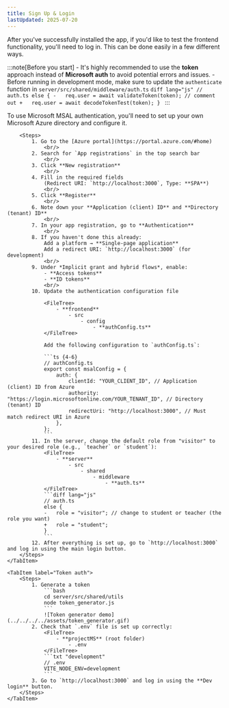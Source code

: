 ```yaml
---
title: Sign Up & Login
lastUpdated: 2025-07-20
---
```







After you've successfully installed the app, if you'd like to test the frontend functionality, you'll need to log in.
This can be done easily in a few different ways.

:::note[Before you start]
    - It's highly recommended to use the **token** approach instead of **Microsoft auth** to avoid potential errors and issues.
    - Before running in development mode, make sure to update the `authenticate` function in `server/src/shared/middleware/auth.ts`
    ```diff lang="js"
    // auth.ts
    else {
    -   req.user = await validateToken(token); // comment out
    +   req.user = await decodeTokenTest(token);
    }
    ```
:::

<Tabs>
    <TabItem label="Microsoft auth">
        To use Microsoft MSAL authentication, you'll need to set up your own Microsoft Azure directory and configure it.

        <Steps>
            1. Go to the [Azure portal](https://portal.azure.com/#home)
                <br/>
            2. Search for `App registrations` in the top search bar
                <br/>
            3. Click **New registration**
                <br/>
            4. Fill in the required fields
                (Redirect URI: `http://localhost:3000`, Type: **SPA**)
                <br/>
            5. Click **Register**
                <br/>
            6. Note down your **Application (client) ID** and **Directory (tenant) ID**
                <br/>
            7. In your app registration, go to **Authentication**
                <br/>
            8. If you haven't done this already:
                Add a platform → **Single-page application**
                Add a redirect URI: `http://localhost:3000` (for development)
                <br/>
            9. Under *Implicit grant and hybrid flows*, enable:
                - **Access tokens**
                - **ID tokens**
                <br/>
            10. Update the authentication configuration file

                <FileTree>
                    - **frontend**
                        - src
                            - config
                                - **authConfig.ts**
                </FileTree>

                Add the following configuration to `authConfig.ts`:

                ```ts {4-6}
                // authConfig.ts
                export const msalConfig = {
                    auth: {
                        clientId: "YOUR_CLIENT_ID", // Application (client) ID from Azure
                        authority: "https://login.microsoftonline.com/YOUR_TENANT_ID", // Directory (tenant) ID
                        redirectUri: "http://localhost:3000", // Must match redirect URI in Azure
                    },
                };
                ```
            11. In the server, change the default role from "visitor" to your desired role (e.g., `teacher` or `student`):
                <FileTree>
                    - **server**
                        - src
                            - shared
                                - middleware
                                    - **auth.ts**
                </FileTree>
                ```diff lang="js"
                // auth.ts
                else {
                -   role = "visitor"; // change to student or teacher (the role you want)
                +   role = "student";
                }
                ```
            12. After everything is set up, go to `http://localhost:3000` and log in using the main login button.
        </Steps>
    </TabItem>

    <TabItem label="Token auth">
        <Steps>
            1. Generate a token
                ```bash
                cd server/src/shared/utils
                node token_generator.js
                ```
                ![Token generator demo](../../../../assets/token_generator.gif)
            2. Check that `.env` file is set up correctly:
                <FileTree>
                    - **projectMS** (root folder)
                        - .env
                </FileTree>
                ```txt "development"
                // .env
                VITE_NODE_ENV=development
                ```
            3. Go to `http://localhost:3000` and log in using the **Dev login** button.
        </Steps>
    </TabItem>
</Tabs>

